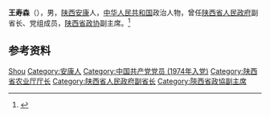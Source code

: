 '''王寿森'''（{{bd|1947年|1月|}}），男，[[陕西|陕西]][[安康|安康]]人，[[中华人民共和国|中华人民共和国]]政治人物，曾任[[陕西省人民政府|陕西省人民政府]]副省长、党组成员，[[陕西省政协|陕西省政协]]副主席。<ref>{{Cite web|title=王寿森同志简历(图)_新闻中心_新浪网|url=http://news.sina.com.cn/c/2007-02-03/103811156790s.shtml|accessdate=2020-07-21|work=西安新闻网-西安日报|archive-date=2019-07-03|archive-url=https://web.archive.org/web/20190703030548/http://news.sina.com.cn/c/2007-02-03/103811156790s.shtml|dead-url=no}}</ref>

== 参考资料 ==
{{reflist}}

{{中国人物小作品}}

{{Authority control}}
{{DEFAULTSORT:Wang王}}
[[Category:王姓|Shou]]
[[Category:安康人|Category:安康人]]
[[Category:中国共产党党员_(1974年入党)|Category:中国共产党党员 (1974年入党)]]
[[Category:陕西省农业厅厅长|Category:陕西省农业厅厅长]]
[[Category:陕西省人民政府副省长|Category:陕西省人民政府副省长]]
[[Category:陝西省政協副主席|Category:陝西省政協副主席]]